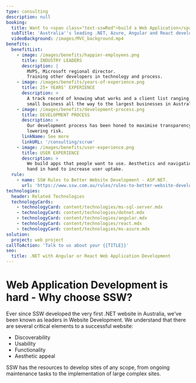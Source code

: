 ```yaml
---
type: consulting
description: null
booking:
  title: Want to <span class="text-sswRed">build a Web Application</span> or API?
  subTitle: 'Australia''s leading .NET, Azure, Angular and React developers'
  videoBackground: /images/MVC_background.mp4
benefits:
  benefitList:
    - image: /images/benefits/happier-employees.png
      title: INDUSTRY LEADERS
      description: |
        MVPS, Microsoft regional director.
        Training other developers in technology and process.
    - image: /images/benefits/years-of-experience.png
      title: 25+ YEARS' EXPERIENCE
      description: >
        A track record of knowing what works and a client list ranging from
        small business all the way to the largest businesses in Australia.
    - image: /images/benefits/development-process.png
      title: DEVELOPMENT PROCESS
      description: >
        Our development process has been honed to maximise transparency while
        lowering risk.
      linkName: See more
      linkURL: '/consulting/scrum'
    - image: /images/benefits/user-experience.png
      title: USER EXPERIENCE
      description: >
        We build apps that people want to use. Aesthetics and navigation work
        hand in hand to increase user uptake.
  rule:
    - name: SSW Rules to Better Website Development - ASP.NET.
      url: 'https://www.ssw.com.au/rules/rules-to-better-website-development-asp-net'
technologies:
  header: Related Technologies
  technologyCards:
    - technologyCard: content/technologies/ms-sql-server.mdx
    - technologyCard: content/technologies/dotnet.mdx
    - technologyCard: content/technologies/angular.mdx
    - technologyCard: content/technologies/react.mdx
    - technologyCard: content/technologies/ms-azure.mdx
solution:
  project: web project
callToAction: 'Talk to us about your {{TITLE}}'
seo:
  title: .NET with Angular or React Web Application Development
---
```


# **Web Application Development** is hard - Why choose SSW?

<VideoEmbed url="https://www.youtube.com/watch?v=zorbI0iDFQk" />

Ever since SSW developed the very first .NET website in Australia, we've been known as leaders in Website Development. We understand that there are several critical elements to a successful website:

* Discoverability
* Usability
* Functionality
* Aesthetic appeal

SSW has the resources to develop sites of any scope, from ongoing maintenance tasks to the implementation of large complex sites.
